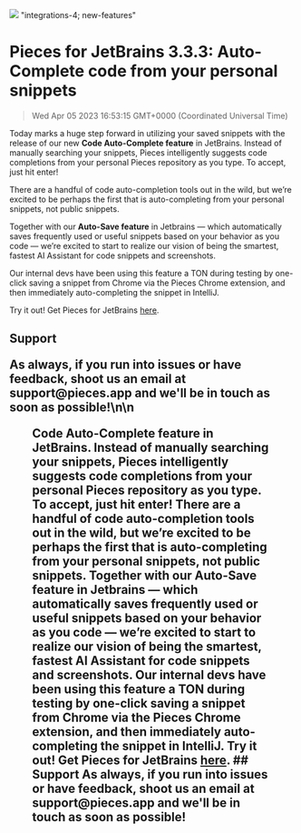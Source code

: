 ![](https://uploads-ssl.webflow.com/6143afec68f555387049efb3/630d7294cca57f01bb606e56_ezgif_com-gif-maker22_cfe8e9eab2c36a95b7382e30feb52731_2000.png)
"integrations-4; new-features"
# Pieces for JetBrains 3.3.3: Auto-Complete code from your personal snippets
> Wed Apr 05 2023 16:53:15 GMT+0000 (Coordinated Universal Time)
<p>Today marks a huge step forward in utilizing your saved snippets with the release of our new <strong>Code Auto-Complete feature</strong> in JetBrains. Instead of manually searching your snippets, Pieces intelligently suggests code completions from your personal Pieces repository as you type. To accept, just hit enter!<p.new.line><p>There are a handful of code auto-completion tools out in the wild, but we’re excited to be perhaps the first that is auto-completing from your personal snippets, not public snippets.<p.new.line><p>Together with our <strong>Auto-Save feature</strong> in Jetbrains — which automatically saves frequently used or useful snippets based on your behavior as you code — we’re excited to start to realize our vision of being the smartest, fastest AI Assistant for code snippets and screenshots.<p.new.line><p>Our internal devs have been using this feature a TON during testing by one-click saving a snippet from Chrome via the Pieces Chrome extension, and then immediately auto-completing the snippet in IntelliJ.<p.new.line><p>Try it out! Get Pieces for JetBrains <a href="https://plugins.jetbrains.com/plugin/17328-pieces" target="_blank" rel="noopener noreferrer">here</a>.<p.new.line><h2 id="7a6mt">Support<h2.new.line><p>As always, if you run into issues or have feedback, shoot us an email at support@pieces.app and we&#x27;ll be in touch as soon as possible!<p.new.line>\n\n    <figure data-rt-type="video" data
Today marks a huge step forward in utilizing your saved snippets with the release of our new <strong>Code Auto-Complete feature</strong> in JetBrains. Instead of manually searching your snippets, Pieces intelligently suggests code completions from your personal Pieces repository as you type. To accept, just hit enter!
There are a handful of code auto-completion tools out in the wild, but we’re excited to be perhaps the first that is auto-completing from your personal snippets, not public snippets.
Together with our <strong>Auto-Save feature</strong> in Jetbrains — which automatically saves frequently used or useful snippets based on your behavior as you code — we’re excited to start to realize our vision of being the smartest, fastest AI Assistant for code snippets and screenshots.
Our internal devs have been using this feature a TON during testing by one-click saving a snippet from Chrome via the Pieces Chrome extension, and then immediately auto-completing the snippet in IntelliJ.
Try it out! Get Pieces for JetBrains <a href="https://plugins.jetbrains.com/plugin/17328-pieces" target="_blank" rel="noopener noreferrer">here</a>.
## Support
As always, if you run into issues or have feedback, shoot us an email at support@pieces.app and we&#x27;ll be in touch as soon as possible!
